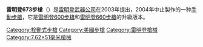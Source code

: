 {{noteTA
|G1=軍事
|G2=長度單位
|G3=Firearms
}}
{{Infobox Weapon
|name= 雷明登673步槍
|image= 
|caption= 
|origin= {{Flag|United States}}
|type= [[手動槍機|栓式]][[步槍|步槍]]
<!-- 種類選擇 -->
|is_ranged=yes
|is_bladed=
|is_explosive=
|is_artillery=
|is_vehicle=
|is_missile=
|is_UK=
<!-- 服役記錄 -->
|service= 
|used_by=
|wars= 
<!-- 生產歷史 -->
|designer= 
|design_date=
|manufacturer=[[雷明登武器公司|雷明登武器公司]]
|unit_cost=
|production_date= 2003—2004年
|number= 
|variants= 
<!-- 基本規格 -->
|spec_label=
|weight= 7.5磅（3.4千克）
|length= 41.2英寸（105厘米）
|part_length= 22英寸（56厘米）
|width=
|height=
|diameter=
|wingspan=
|crew=
<!-- 投射武器規格 --> 
|cartridge= 
|caliber=
|barrels=
|action= 
|rate= 
|velocity= 
|energy= 
|range= 
|max_range= 
|mode= {{tsl|en|Repeating rifle|連發步槍|連發}}
|feed= 
|sights= 
<!-- 火炮規格 -->
|breech=
|recoil=
|carriage=
|elevation=
|traverse=
<!-- 刃器規格 --> 
|blade_type=
|hilt_type=
|sheath_type=
|head_type=
|haft_type=
<!-- 爆炸物內填炸藥規格 --> 
|filling=
|filling_weight=
|detonation=
|yield=
<!-- 車輛/飛彈 規格 -->
|armour=
|primary_armament=
|secondary_armament=
|engine=
|engine_power=
|transmission=
|payload_capacity=
|fuel_capacity=
|pw_ratio=
|suspension=
|clearance=
|vehicle_range=
|altitude=
|ceiling=
|speed=
|guidance=
}}
'''雷明登673步槍'''（{{lang-en|'''Remington Model 673'''}}）是[[雷明登武器公司|雷明登武器公司]]在2003年提出，2004年中止製作的一种[[手動步槍|手動步槍]]，它是[[雷明登600步槍|雷明登600步槍]]和[[雷明登660步槍|雷明登660步槍]]的升級版本。
{{枪械小作品}}

{{雷明登武器公司槍械及子彈}}
[[Category:栓動式步槍|Category:栓動式步槍]]
[[Category:美國步槍|Category:美國步槍]]
[[Category:雷明登槍械|Category:雷明登槍械]]
[[Category:7.62×51毫米槍械|Category:7.62×51毫米槍械]]